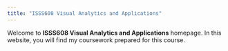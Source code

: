```yaml
---
title: "ISSS608 Visual Analytics and Applications"
---
```


Welcome to **ISSS608 Visual Analytics and Applications** homepage. In this website, you will find my coursework prepared for this course.
